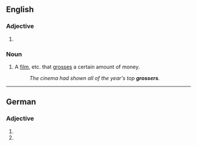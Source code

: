 {{also|grösser|großer|größer}}

==English==

===Adjective===
{{head|en|adjective comparative form}}

# {{en-comparative of|gross}}

===Noun===
{{en-noun}}

# {{lb|en|in combination}} A [[film]], etc. that [[gross]]es a certain amount of money.
#: ''The cinema had shown all of the year's top '''grossers'''.''

----

==German==

===Adjective===
{{head|de|adjective form}}

# {{de-inflected form of|gross}}
# {{standard spelling of|from=SLDE|großer|lang=de}}